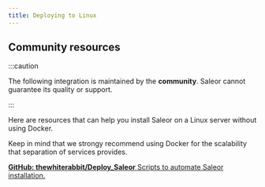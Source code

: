 ```yaml
---
title: Deploying to Linux
---
```



## Community resources

:::caution

The following integration is maintained by the **community**. Saleor cannot guarantee its quality or support.

:::

Here are resources that can help you install Saleor on a Linux server without using Docker.

Keep in mind that we strongy recommend using Docker for the scalability that separation of services provides.

<CardGrid>

[**GitHub: thewhiterabbit/Deploy_Saleor** Scripts to automate Saleor installation.](https://github.com/thewhiterabbit/Deploy_Saleor)

</CardGrid>
